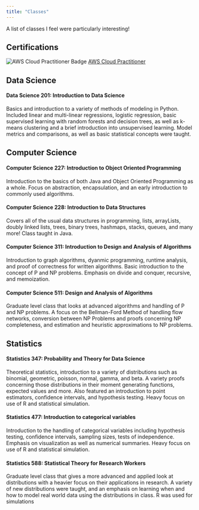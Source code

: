 ```yaml
---
title: "Classes"
---
```


A list of classes I feel were particularly interesting!

## Certifications

![AWS Cloud Practitioner Badge](./aws-certified-cloud-practitioner.png) [AWS Cloud Practitioner](https://www.credly.com/badges/9b82447e-70f1-4d09-a99c-b44662639056/public_url)

## Data Science

#### Data Science 201: Introduction to Data Science
Basics and introduction to a variety of methods of modeling in Python. Included linear and multi-linear regressions, logistic regression, basic supervised learning with random forests and decision trees, as well as k-means clustering and a brief introduction into unsupervised learning. Model metrics and comparisons, as well as basic statistical concepts were taught.

## Computer Science

#### Computer Science 227: Introduction to Object Oriented Programming
Introduction to the basics of both Java and Object Oriented Programming as a whole. Focus on abstraction, encapsulation, and an early introduction to commonly used algorithms.

#### Computer Science 228: Introduction to Data Structures
Covers all of the usual data structures in programming, lists, arrayLists, doubly linked lists, trees, binary trees, hashmaps, stacks, queues, and many more! Class taught in Java.

#### Computer Science 311: Introduction to Design and Analysis of Algorithms
Introduction to graph algorithms, dyanmic programming, runtime analysis, and proof of correctness for written algorithms. Basic introduction to the concept of P and NP problems. Emphasis on divide and conquer, recursive, and memoization.

#### Computer Science 511: Design and Analysis of Algorithms
Graduate level class that looks at advanced algorithms and handling of P and NP problems. A focus on the Bellman-Ford Method of handling flow networks, conversion between NP Problems and proofs concerning NP completeness, and estimation and heuristic approximations to NP problems.

## Statistics

#### Statistics 347: Probability and Theory for Data Science
Theoretical statistics, introduction to a variety of distributions such as binomial, geometric, poisson, normal, gamma, and beta. A variety proofs concerning those distributions in their moment generating functions, expected values and more. Also featured an introduction to point estimators, confidence intervals, and hypothesis testing. Heavy focus on use of R and statistical simulation.

#### Statistics 477: Introduction to categorical variables
Introduction to the handling of categorical variables including hypothesis testing, confidence intervals, sampling sizes, tests of independence. Emphasis on visualization as well as numerical summaries. Heavy focus on use of R and statistical simulation.

#### Statistics 588: Statistical Theory for Research Workers
Graduate level class that gives a more advanced and applied look at distributions with a heavier focus on their applications in research. A variety of new distributions were taught, and an emphasis on learning when and how to model real world data using the distributions in class. R was used for simulations
